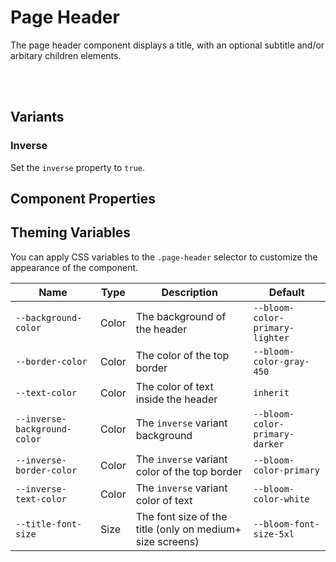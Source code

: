 
# Page Header

The page header component displays a title, with an optional subtitle and/or arbitary children elements.

<Canvas>
  <Story id="headers-page-header--with-content" />
</Canvas>

<br />
<br />

## Variants

### Inverse

Set the `inverse` property to `true`.

<Canvas>
  <Story id="headers-page-header--inversed" />
</Canvas>

## Component Properties

<ArgsTable of={PageHeader} />

## Theming Variables

<Canvas>
  <Story id="headers-page-header--style-overrides" />
</Canvas>

You can apply CSS variables to the `.page-header` selector to customize the appearance of the component.

| Name                         | Type  | Description                                               | Default                         |
| ---------------------------- | ----- | --------------------------------------------------------- | ------------------------------- |
| `--background-color`         | Color | The background of the header                              | `--bloom-color-primary-lighter` |
| `--border-color`             | Color | The color of the top border                               | `--bloom-color-gray-450`        |
| `--text-color`               | Color | The color of text inside the header                       | `inherit`                       |
| `--inverse-background-color` | Color | The `inverse` variant background                          | `--bloom-color-primary-darker`  |
| `--inverse-border-color`     | Color | The `inverse` variant color of the top border             | `--bloom-color-primary`         |
| `--inverse-text-color`       | Color | The `inverse` variant color of text                       | `--bloom-color-white`           |
| `--title-font-size`          | Size  | The font size of the title (only on medium+ size screens) | `--bloom-font-size-5xl`         |
